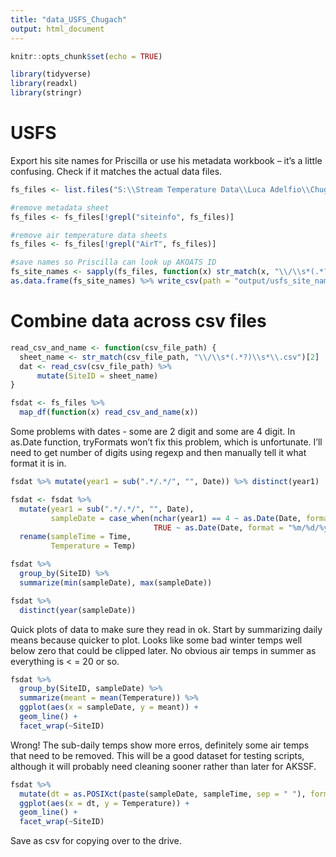 ```yaml
---
title: "data_USFS_Chugach"
output: html_document
---
```


```r
knitr::opts_chunk$set(echo = TRUE)

library(tidyverse)
library(readxl)
library(stringr)

```


# USFS

Export his site names for Priscilla or use his metadata workbook -- it's a little confusing. Check if it matches the actual data files.

```r
fs_files <- list.files("S:\\Stream Temperature Data\\Luca Adelfio\\ChugachNF_wtdat", full.names = TRUE)

#remove metadata sheet
fs_files <- fs_files[!grepl("siteinfo", fs_files)]

#remove air temperature data sheets
fs_files <- fs_files[!grepl("AirT", fs_files)]

#save names so Priscilla can look up AKOATS ID
fs_site_names <- sapply(fs_files, function(x) str_match(x, "\\/\\s*(.*?)\\s*\\.csv")[2], simplify = TRUE)
as.data.frame(fs_site_names) %>% write_csv(path = "output/usfs_site_names.csv")

```

# Combine data across csv files

```r

read_csv_and_name <- function(csv_file_path) {
  sheet_name <- str_match(csv_file_path, "\\/\\s*(.*?)\\s*\\.csv")[2]
  dat <- read_csv(csv_file_path) %>% 
      mutate(SiteID = sheet_name)
}

fsdat <- fs_files %>% 
  map_df(function(x) read_csv_and_name(x)) 

```

Some problems with dates - some are 2 digit and some are 4 digit. In as.Date function, tryFormats won't fix this problem, which is unfortunate. I'll need to get number of digits using regexp and then manually tell it what format it is in.

```r
fsdat %>% mutate(year1 = sub(".*/.*/", "", Date)) %>% distinct(year1)

fsdat <- fsdat %>% 
  mutate(year1 = sub(".*/.*/", "", Date),
         sampleDate = case_when(nchar(year1) == 4 ~ as.Date(Date, format = "%m/%d/%Y"),
                                TRUE ~ as.Date(Date, format = "%m/%d/%y"))) %>% 
  rename(sampleTime = Time,
         Temperature = Temp)

fsdat %>% 
  group_by(SiteID) %>% 
  summarize(min(sampleDate), max(sampleDate))

fsdat %>% 
  distinct(year(sampleDate))

```

Quick plots of data to make sure they read in ok. Start by summarizing daily means because quicker to plot. Looks like some bad winter temps well below zero that could be clipped later. No obvious air temps in summer as everything is < = 20 or so.

```r
fsdat %>% 
  group_by(SiteID, sampleDate) %>% 
  summarize(meant = mean(Temperature)) %>% 
  ggplot(aes(x = sampleDate, y = meant)) +
  geom_line() +
  facet_wrap(~SiteID)

```
Wrong! The sub-daily temps show more erros, definitely some air temps that need to be removed. This will be a good dataset for testing scripts, although it will probably need cleaning sooner rather than later for AKSSF.

```r
fsdat %>% 
  mutate(dt = as.POSIXct(paste(sampleDate, sampleTime, sep = " "), format = "%Y-%m-%d %H:%M")) %>% 
  ggplot(aes(x = dt, y = Temperature)) +
  geom_line() +
  facet_wrap(~SiteID)

```
Save as csv for copying over to the drive.

```r

```

